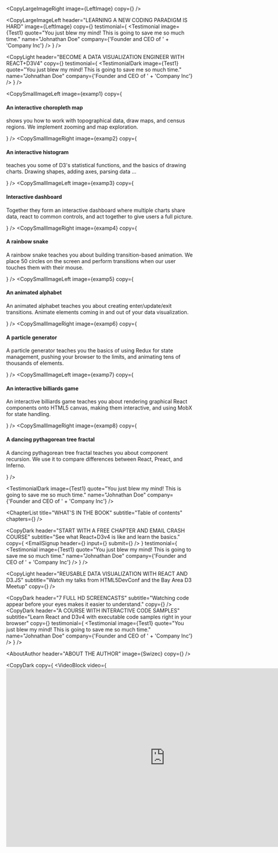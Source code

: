 

<Hero />

<CopyLargeImageRight image={LeftImage} copy={<CopyLargeImageRightText />} />

<CopyLargeImageLeft
  header="LEARNING A NEW CODING PARADIGM IS HARD"
  image={LeftImage}
  copy={<CopyLargeImageLeftText />}
  testimonial={
    <Testimonial
      image={Test1}
      quote="You just blew my mind! This is going to save me so much time."
      name="Johnathan Doe"
      company={'Founder and CEO of ' + 'Company Inc'}
    />
  }
/>

<CopyLight
  header="BECOME A DATA VISUALIZATION ENGINEER WITH REACT+D3V4"
  copy={<CopyLightText />}
  testimonial={
    <TestimonialDark
      image={Test1}
      quote="You just blew my mind! This is going to save me so much time."
      name="Johnathan Doe"
      company={'Founder and CEO of ' + 'Company Inc'}
    />
  }
/>

<CopyLight header="REACT+D3V4 GIVES YOU PRACTICAL EXAMPLES 👇" />

<CopySmallImageLeft 
  image={examp1}
  copy={
    <div>
        <h4>An interactive choropleth map</h4>
        <p>
          shows you how to work with topographical data, draw maps, and census regions. We implement zooming and map exploration.
        </p>
      </div>
}
/>
<CopySmallImageRight 
  image={examp2}
  copy={
    <div>
        <h4>An interactive histogram</h4>
        <p>
          teaches you some of D3's statistical functions, and the basics of drawing charts. Drawing shapes, adding axes, parsing data ...
        </p>
      </div>
  }
/>
<CopySmallImageLeft 
  image={examp3}
  copy={
    <div>
        <h4>Interactive dashboard </h4>
        <p>
          Together they form an interactive dashboard where multiple charts share data, react to common controls, and act together to give users a full picture.
        </p>
      </div>
}
/>
<CopySmallImageRight 
  image={examp4}
  copy={
    <div>
        <h4>A rainbow snake</h4>
        <p>
          A rainbow snake teaches you about building transition-based animation. We place 50 circles on the screen and perform transitions when our user touches them with their mouse.
        </p>
      </div>
  }
/>
<CopySmallImageLeft 
  image={examp5}
  copy={
    <div>
        <h4>An animated alphabet</h4>
        <p>
          An animated alphabet teaches you about creating enter/update/exit transitions. Animate elements coming in and out of your data visualization.
        </p>
      </div>
}
/>
<CopySmallImageRight 
  image={examp6}
  copy={
    <div>
        <h4>A particle generator</h4>
        <p>
          A particle generator teaches you the basics of using Redux for state management, pushing your browser to the limits, and animating tens of thousands of elements.
        </p>
      </div>
  }
/>
<CopySmallImageLeft 
  image={examp7}
  copy={
    <div>
        <h4>An interactive billiards game</h4>
        <p>
          An interactive billiards game teaches you about rendering graphical React components onto HTML5 canvas, making them interactive, and using MobX for state handling.
        </p>
      </div>
}
/>
<CopySmallImageRight 
  image={examp8}
  copy={
    <div>
        <h4>A dancing pythagorean tree fractal</h4>
        <p>
          A dancing pythagorean tree fractal teaches you about component recursion. We use it to compare differences between React, Preact, and Inferno.
        </p>
      </div>
  }
/>

<ReadChapter />

<TestimonialDark
  image={Test1}
  quote="You just blew my mind! This is going to save me so much time."
  name="Johnathan Doe"
  company={'Founder and CEO of ' + 'Company Inc'}
/>

<ChapterList
  title="WHAT'S IN THE BOOK"
  subtitle="Table of contents"
  chapters={<ChaptersText />}
/>

<ReadChapter />
<TestimonialCarousel />

<CopyDark
  header="START WITH A FREE CHAPTER AND EMAIL CRASH COURSE"
  subtitle="See what React+D3v4 is like and learn the basics."
  copy={
    <EmailSignup
      header={<EmailHeaderText />}
      input={<EmailForm />}
      submit={<EmailSubmit />}
    />
  }
  testimonial={
    <Testimonial
      image={Test1}
      quote="You just blew my mind! This is going to save me so much time."
      name="Johnathan Doe"
      company={'Founder and CEO of ' + 'Company Inc'}
    />
  }
/>

<CopyLight
  header="REUSABLE DATA VISUALIZATION WITH REACT AND D3.JS"
  subtitle="Watch my talks from HTML5DevConf and the Bay Area D3 Meetup"
  copy={<VideoBlockContent />}
/>

<CopyDark
  header="7 FULL HD SCREENCASTS"
  subtitle="Watching code appear before your eyes makes it easier to understand."
  copy={<Examples1 />}
/>
<CopyDark
  header="A COURSE WITH INTERACTIVE CODE SAMPLES"
  subtitle="Learn React and D3v4 with executable code samples right in your browser"
  copy={<Examples2 />}
  testimonial={
    <Testimonial
      image={Test1}
      quote="You just blew my mind! This is going to save me so much time."
      name="Johnathan Doe"
      company={'Founder and CEO of ' + 'Company Inc'}
    />
  }
/>

<AboutAuthor
  header="ABOUT THE AUTHOR"
  image={Swizec}
  copy={<AboutAuthorText />}
/>

<CopyDark
  copy={
    <VideoBlock
      video={
        <iframe
          frameborder="0"
          allowfullscreen="1"
          allow="autoplay; encrypted-media"
          title="YouTube video player"
          width="853"
          height="480"
          className='youtubevid'
          src="https://www.youtube.com/embed/4vTvXThQuXA?enablejsapi=1&amp;origin=https%3A%2F%2Fswizec.com&amp;widgetid=5"
          id="widget6"
        />
      }
    />
  }
/>
<PackageLight
  header="BOOK + COURSE + COACHING"
  subtitle="The book, the interactive course, 1 week of personal coaching"
  copy={<PackageFeatures />}
  button={<CTAButton 
  link={<button>Buy Now For $399</button>}
  />}
/>
<PackageDark
  header="BOOK + COURSE"
  subtitle="The book and the interactive course"
  copy={<PackageFeatures2 />}
  button={<CTAButton 
  link={<button>Buy Now For $149</button>}
  />}
/>
<PackageLight
  header="JUST THE BOOK"
  subtitle="The Book and some resources"
  copy={<PackageFeatures3 />}
  button={<CTAButton 
  link={<button>Buy Now For $49</button>}
  />}
/>
<ContactBar 
header={<ContactBarText/>}
/>
<CopyLight 
header='FAQ?'
subtitle='Do you have any questions? We’ve got answers'
copy={<FAQText />}
/>
<Pricing 
header='CHOOSE A PACKAGE'
block={<PriceBlock />}
copy={"Too expensive? Try for $5/month instead 👉"}
testimonial={<TestimonialCarousel/>}
/>

